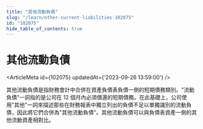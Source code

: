 ```yaml
---
title: "其他流動負債"
slug: "/learn/other-current-liabilities-102075"
id: "102075"
hide_table_of_contents: true
---
```



# 其他流動負債

<ArticleMeta id={102075} updatedAt={'2023-09-26 13:59:00'} />
<div className='border-solid border-b border-t-0 my-4 border-[var(--ifm-color-gray-300)]' />

其他流動負債是指財務會計中合併在資產負債表負債一側的短期債務類別。"流動負債"一詞指的是公司在 12 個月內必須償還的短期債務。在此基礎上，公司使用"其他"一詞來描述那些在財務報表中獨立列出的負債不足以單獨識別的流動負債，因此將它們合併為"其他流動負債"。其他流動負債可以與負債表資產一側的其他流動資產相對比。
